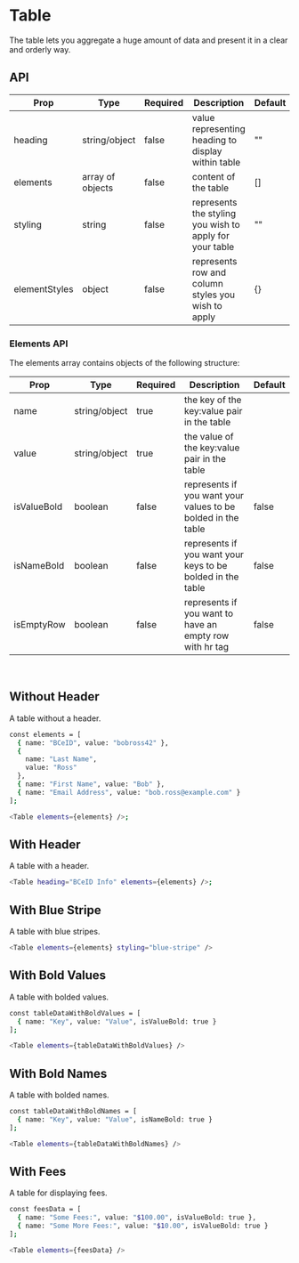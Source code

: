 
<Meta title="Table" component={Table} />

# Table

The table lets you aggregate a huge amount of data and present it in a clear and orderly way.

## API

| Prop          | Type             | Required | Description                                             | Default |
| ------------- | ---------------- | -------- | ------------------------------------------------------- | ------- |
| heading       | string/object    | false    | value representing heading to display within table      | ""      |
| elements      | array of objects | false    | content of the table                                    | []      |
| styling       | string           | false    | represents the styling you wish to apply for your table | ""      |
| elementStyles | object           | false    | represents row and column styles you wish to apply      | {}      |

### Elements API

The elements array contains objects of the following structure:

| Prop        | Type          | Required | Description                                                  | Default |
| ----------- | ------------- | -------- | ------------------------------------------------------------ | ------- |
| name        | string/object | true     | the key of the key:value pair in the table                   |         |
| value       | string/object | true     | the value of the key:value pair in the table                 |         |
| isValueBold | boolean       | false    | represents if you want your values to be bolded in the table | false   |
| isNameBold  | boolean       | false    | represents if you want your keys to be bolded in the table   | false   |
| isEmptyRow  | boolean       | false    | represents if you want to have an empty row with hr tag      | false   |

<br />

## Without Header

A table without a header.

<Story name="Without Header" id="table--without-header"></Story>

```bash
const elements = [
  { name: "BCeID", value: "bobross42" },
  {
    name: "Last Name",
    value: "Ross"
  },
  { name: "First Name", value: "Bob" },
  { name: "Email Address", value: "bob.ross@example.com" }
];

<Table elements={elements} />;
```

## With Header

A table with a header.

<Story name="With Header" id="table--with-header"></Story>

```bash
<Table heading="BCeID Info" elements={elements} />;
```

## With Blue Stripe

A table with blue stripes.

<Story name="With Blue Stripe" id="table--with-blue-stripe"></Story>

```bash
<Table elements={elements} styling="blue-stripe" />
```

## With Bold Values

A table with bolded values.

<Story name="With Bold Values" id="table--with-bold-values"></Story>

```bash
const tableDataWithBoldValues = [
  { name: "Key", value: "Value", isValueBold: true }
];

<Table elements={tableDataWithBoldValues} />
```

## With Bold Names

A table with bolded names.

<Story name="With Bold Names" id="table--with-bold-names"></Story>

```bash
const tableDataWithBoldNames = [
  { name: "Key", value: "Value", isNameBold: true }
];

<Table elements={tableDataWithBoldNames} />
```

## With Fees

A table for displaying fees.

<Story name="With Fees" id="table--with-fees"></Story>

```bash
const feesData = [
  { name: "Some Fees:", value: "$100.00", isValueBold: true },
  { name: "Some More Fees:", value: "$10.00", isValueBold: true }
];

<Table elements={feesData} />
```
